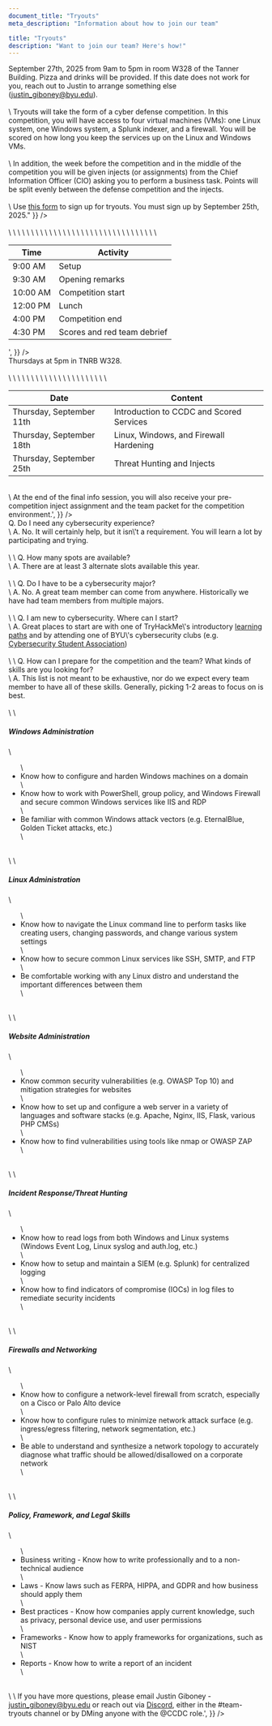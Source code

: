 ```yaml
---
document_title: "Tryouts"
meta_description: "Information about how to join our team"

title: "Tryouts"
description: "Want to join our team? Here's how!"
---
```


<Section
  section={{
    title: "Details",
    content:
      "Try out for BYU's CCDC team on <span class='text-secondary font-bold'>September 27th, 2025</span> from <span class='text-accent font-bold'>9am to 5pm</span> in room W328 of the Tanner Building. Pizza and drinks will be provided. If this date does not work for you, reach out to Justin to arrange something else (<a class='underline text-accent' href='mailto:justin_giboney@byu.edu'>justin_giboney@byu.edu</a>).<br><br>\
      Tryouts will take the form of a cyber defense competition. In this competition, you will have access to four virtual machines (VMs): one Linux system, one Windows system, a Splunk indexer, and a firewall. You will be scored on how long you keep the services up on the Linux and Windows VMs.<br><br>\
      In addition, the week before the competition and in the middle of the competition you will be given injects (or assignments) from the Chief Information Officer (CIO) asking you to perform a business task. Points will be split evenly between the defense competition and the injects.<br><br>\
      Use <a class='underline text-accent' href='https://byu.az1.qualtrics.com/jfe/form/SV_40A9s5UsEfldA7Y'>this form</a> to sign up for tryouts. You must sign up by September 25th, 2025."
  }}
/>

<Section
  section={{
    title: "Schedule",
    content:
      'September 27th, 2025<br><br><table class="table-auto border-collapse border border-gray-300 w-full text-sm text-left">\
  <thead>\
    <tr>\
      <th class="px-4 py-2 border border-gray-300">Time</th>\
      <th class="px-4 py-2 border border-gray-300">Activity</th>\
    </tr>\
  </thead>\
  <tbody>\
    <tr>\
      <td class="px-4 py-2 border border-gray-300">9:00 AM</td>\
      <td class="px-4 py-2 border border-gray-300">Setup</td>\
    </tr>\
    <tr>\
      <td class="px-4 py-2 border border-gray-300">9:30 AM</td>\
      <td class="px-4 py-2 border border-gray-300">Opening remarks</td>\
    </tr>\
    <tr>\
      <td class="px-4 py-2 border border-gray-300">10:00 AM</td>\
      <td class="px-4 py-2 border border-gray-300">Competition start</td>\
    </tr>\
    <tr>\
      <td class="px-4 py-2 border border-gray-300">12:00 PM</td>\
      <td class="px-4 py-2 border border-gray-300">Lunch</td>\
    </tr>\
    <tr>\
      <td class="px-4 py-2 border border-gray-300">4:00 PM</td>\
      <td class="px-4 py-2 border border-gray-300">Competition end</td>\
    </tr>\
    <tr>\
      <td class="px-4 py-2 border border-gray-300">4:30 PM</td>\
      <td class="px-4 py-2 border border-gray-300">Scores and red team debrief</td>\
    </tr>\
  </tbody>\
</table>',
  }}
/>

<Section
  section={{
    title: "Info Sessions / Trainings",
    content:
      'We will be holding three info sessions and trainings prior to tryouts on <span class="text-accent font-bold">Thursdays at 5pm in TNRB W328.</span><br><br>\
      <table class="table-auto border-collapse border border-gray-300 w-full text-sm text-left">\
  <thead>\
    <tr>\
      <th class="px-4 py-2 border border-gray-300">Date</th>\
      <th class="px-4 py-2 border border-gray-300">Content</th>\
    </tr>\
  </thead>\
  <tbody>\
    <tr>\
      <td class="px-4 py-2 border border-gray-300">Thursday, September 11th</td>\
      <td class="px-4 py-2 border border-gray-300">Introduction to CCDC and Scored Services</td>\
    </tr>\
    <tr>\
      <td class="px-4 py-2 border border-gray-300">Thursday, September 18th</td>\
      <td class="px-4 py-2 border border-gray-300">Linux, Windows, and Firewall Hardening</td>\
    </tr>\
    <tr>\
      <td class="px-4 py-2 border border-gray-300">Thursday, September 25th</td>\
      <td class="px-4 py-2 border border-gray-300">Threat Hunting and Injects</td>\
    </tr>\
  </tbody>\
</table><br>\
At the end of the final info session, you will also receive your pre-competition inject assignment and the team packet for the competition environment.',
  }}
/>

<Section
  section={{
    title: "FAQ",
    content: '<span class="text-secondary font-bold">Q. Do I need any cybersecurity experience?</span><br>\
    A. No. It will certainly help, but it isn\'t a requirement. You will learn a lot by participating and trying.<br><br>\
    \
    <span class="text-secondary font-bold">Q. How many spots are available?</span><br>\
    A. There are at least 3 alternate slots available this year.<br><br>\
    \
    <span class="text-secondary font-bold">Q. Do I have to be a cybersecurity major?</span><br>\
    A. No. A great team member can come from anywhere. Historically we have had team members from multiple majors.<br><br>\
    \
    <span class="text-secondary font-bold">Q. I am new to cybersecurity. Where can I start?</span><br>\
    A. Great places to start are with one of TryHackMe\'s introductory <a class="underline text-accent" href=https://tryhackme.com/hacktivities>learning paths</a> and by attending one of BYU\'s cybersecurity clubs (e.g. <a class="underline text-accent" href="https://clubs.byu.edu/p/clubview/18295873486205398">Cybersecurity Student Association</a>) <br><br>\
    \
    <span class="text-secondary font-bold">Q. How can I prepare for the competition and the team? What kinds of skills are you looking for?</span><br>\
    A. This list is not meant to be exhaustive, nor do we expect every team member to have all of these skills. Generally, picking 1-2 areas to focus on is best.<br><br>\
    \
    <h5>Windows Administration</h5>\
    <ul class="list-disc list-outside px-7">\
      <li>Know how to configure and harden Windows machines on a domain</li>\
      <li>Know how to work with PowerShell, group policy, and Windows Firewall and secure common Windows services like IIS and RDP</li>\
      <li>Be familiar with common Windows attack vectors (e.g. EternalBlue, Golden Ticket attacks, etc.)</li>\
    </ul><br>\
    \
    <h5>Linux Administration</h5>\
    <ul class="list-disc list-outside px-7">\
      <li>Know how to navigate the Linux command line to perform tasks like creating users, changing passwords, and change various system settings</li>\
      <li>Know how to secure common Linux services like SSH, SMTP, and FTP</li>\
      <li>Be comfortable working with any Linux distro and understand the important differences between them</li>\
    </ul><br>\
    \
    <h5>Website Administration</h5>\
    <ul class="list-disc list-outside px-7">\
      <li>Know common security vulnerabilities (e.g. OWASP Top 10) and mitigation strategies for websites</li>\
      <li>Know how to set up and configure a web server in a variety of languages and software stacks (e.g. Apache, Nginx, IIS, Flask, various PHP CMSs)</li>\
      <li>Know how to find vulnerabilities using tools like nmap or OWASP ZAP</li>\
    </ul><br>\
    \
    <h5>Incident Response/Threat Hunting</h5>\
    <ul class="list-disc list-outside px-7">\
      <li>Know how to read logs from both Windows and Linux systems (Windows Event Log, Linux syslog and auth.log, etc.)</li>\
      <li>Know how to setup and maintain a SIEM (e.g. Splunk) for centralized logging</li>\
      <li>Know how to find indicators of compromise (IOCs) in log files to remediate security incidents</li>\
    </ul><br>\
    \
    <h5>Firewalls and Networking</h5>\
    <ul class="list-disc list-outside px-7">\
      <li>Know how to configure a network-level firewall from scratch, especially on a Cisco or Palo Alto device</li>\
      <li>Know how to configure rules to minimize network attack surface (e.g. ingress/egress filtering, network segmentation, etc.)</li>\
      <li>Be able to understand and synthesize a network topology to accurately diagnose what traffic should be allowed/disallowed on a corporate network</li>\
    </ul><br>\
    \
    <h5>Policy, Framework, and Legal Skills</h5>\
    <ul class="list-disc list-outside px-7">\
      <li>Business writing - Know how to write professionally and to a non-technical audience</li>\
      <li>Laws - Know laws such as FERPA, HIPPA, and GDPR and how business should apply them</li>\
      <li>Best practices - Know how companies apply current knowledge, such as privacy, personal device use, and user permissions</li>\
      <li>Frameworks - Know how to apply frameworks for organizations, such as NIST</li>\
      <li>Reports - Know how to write a report of an incident</li>\
    </ul><br>\
    \
    If you have more questions, please email Justin Giboney - <a class="underline text-accent" href="mailto:justin_giboney@byu.edu">justin_giboney@byu.edu</a> or reach out via <a class="underline text-secondary" href="https://discord.gg/4dTMZWArJG">Discord</a>, either in the <span class="text-accent">#team-tryouts</span> channel or by DMing anyone with the <span class="text-secondary">@CCDC</span> role.',
  }}
/>
